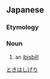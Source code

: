 ==Japanese==
{{wikipedia|lang=ja|トキハシゲリ}}
{{ja-kanjitab|||はし|けり|k4=げり|r=y|yomi=k|sort=ときはしげり}}

===Etymology===
{{compound|lang=ja|朱鷺|嘴|鳧|tr1=toki|t1={{w|crested ibis}}|tr2=hashi|t2=[[beak]]|tr3=keri|t3={{w|grey-headed lapwing}}|sort=ときはしげり}}

===Noun===
{{ja-noun|ときはしげり|トキハシゲリ}}

# an [[ibisbill]]

[[Category:ja:Shorebirds|ときはしげり]]